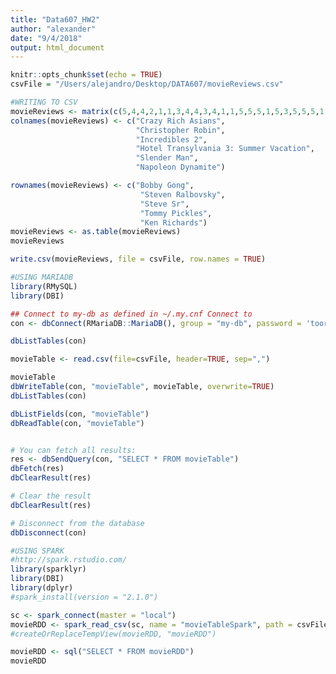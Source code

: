```yaml
---
title: "Data607_HW2"
author: "alexander"
date: "9/4/2018"
output: html_document
---
```


```r
knitr::opts_chunk$set(echo = TRUE)
csvFile = "/Users/alejandro/Desktop/DATA607/movieReviews.csv"
```


```r
#WRITING TO CSV
movieReviews <- matrix(c(5,4,4,2,1,1,3,4,4,3,4,1,1,5,5,5,1,5,3,5,5,5,1,5,3,1,3,1,5,1), ncol=6,byrow=TRUE)
colnames(movieReviews) <- c("Crazy Rich Asians",
                            "Christopher Robin",
                            "Incredibles 2", 
                            "Hotel Transylvania 3: Summer Vacation",
                            "Slender Man",
                            "Napoleon Dynamite")

rownames(movieReviews) <- c("Bobby Gong",
                             "Steven Ralbovsky",
                             "Steve Sr",
                             "Tommy Pickles",
                             "Ken Richards")
movieReviews <- as.table(movieReviews)
movieReviews

write.csv(movieReviews, file = csvFile, row.names = TRUE)

```

```r
#USING MARIADB
library(RMySQL)
library(DBI)

## Connect to my-db as defined in ~/.my.cnf Connect to 
con <- dbConnect(RMariaDB::MariaDB(), group = "my-db", password = 'toor', db = 'cuny')

dbListTables(con)

movieTable <- read.csv(file=csvFile, header=TRUE, sep=",")

movieTable
dbWriteTable(con, "movieTable", movieTable, overwrite=TRUE)
dbListTables(con)

dbListFields(con, "movieTable")
dbReadTable(con, "movieTable")


# You can fetch all results:
res <- dbSendQuery(con, "SELECT * FROM movieTable")
dbFetch(res)
dbClearResult(res)

# Clear the result
dbClearResult(res)

# Disconnect from the database
dbDisconnect(con)
```



```r
#USING SPARK
#http://spark.rstudio.com/
library(sparklyr)
library(DBI)
library(dplyr)
#spark_install(version = "2.1.0")

sc <- spark_connect(master = "local")
movieRDD <- spark_read_csv(sc, name = "movieTableSpark", path = csvFile, header = TRUE, delimiter = ",")
#createOrReplaceTempView(movieRDD, "movieRDD")

movieRDD <- sql("SELECT * FROM movieRDD")
movieRDD
```



